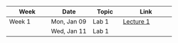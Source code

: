 | Week   | Date        | Topic | Link                                                                                                                                                                         |
|---------------|---------------|-----------|-------------------|
| Week 1 | Mon, Jan 09 | Lab 1 | [Lecture 1](https://ucla.zoom.us/rec/share/1-Jjcrz_nHl73_G69J5Dx24FasvFiJPpcCvwUotWw045soP2MDtEJOCVNNc89apo.FpuNAgd4hmdH6m24?startTime=1673298086000%20Passcode:%20*#H?h13p) |
|        | Wed, Jan 11 | Lab 1 |                                                                                                                                                                              |
